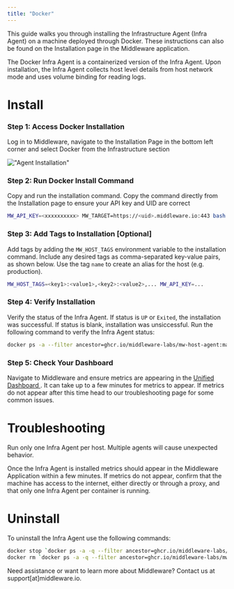 ```yaml
---
title: "Docker"
---
```


This guide walks you through installing the Infrastructure Agent (Infra Agent) on a machine deployed through Docker. These instructions can also be found on the Installation page in the Middleware application. 

The Docker Infra Agent is a containerized version of the Infra Agent. Upon installation, the Infra Agent collects host level details from host network mode and uses volume binding for reading logs.

# Install

### Step 1: Access Docker Installation

Log in to Middleware, navigate to the Installation Page in the bottom left corner and select Docker from the Infrastructure section

!["Agent Installation"](/images/agent-installation/k1.png)


### Step 2: Run Docker Install Command 

Copy and run the installation command. Copy the command directly from the Installation page to ensure your API key and UID are correct 

```bash Shell
MW_API_KEY=<xxxxxxxxxx> MW_TARGET=https://<uid>.middleware.io:443 bash -c "$(curl -L https://install.middleware.io/scripts/docker-install.sh)"
```

### Step 3: Add Tags to Installation [Optional]

Add tags by adding the `MW_HOST_TAGS` environment variable to the installation command. Include any desired tags as comma-separated key-value pairs, as shown below. Use the tag `name` to create an alias for the host (e.g. production). 

```bash Shell
MW_HOST_TAGS=<key1>:<value1>,<key2>:<value2>,... MW_API_KEY=...
```

### Step 4: Verify Installation
    
Verify the status of the Infra Agent. If status is `UP` or `Exited`, the installation was successful. If status is blank, installation was unsiccessful. Run the following command to verify the Infra Agent status:

```bash Shell
docker ps -a --filter ancestor=ghcr.io/middleware-labs/mw-host-agent:master
```

### Step 5: Check Your Dashboard

Navigate to Middleware and ensure metrics are appearing in the <a href="https://docs.middleware.io/docs/unified-dashboard/unified-view"> Unified Dashboard </a>. It can take up to a few minutes for metrics to appear. If metrics do not appear after this time head to our troubleshooting page for some common issues.

# Troubleshooting

<Warning>  Run only one Infra Agent per host. Multiple agents will cause unexpected behavior. </Warning>

Once the Infra Agent is installed metrics should appear in the Middleware Application within a few minutes. If metrics do not appear, confirm that the machine has access to the internet, either directly or through a proxy, and that only one Infra Agent per container is running. 

# Uninstall
To uninstall the Infra Agent use the following commands:
```bash Shell
docker stop `docker ps -a -q --filter ancestor=ghcr.io/middleware-labs/mw-host-agent:master`
docker rm `docker ps -a -q --filter ancestor=ghcr.io/middleware-labs/mw-host-agent:master`
```


<Note> Need assistance or want to learn more about Middleware? Contact us at support[at]middleware.io. </Note>
